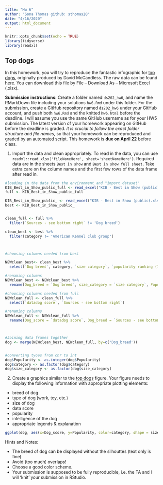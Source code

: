 ```yaml
---
title: "Hw 6"
author: "Sona Thomas github: sthomas20"
date: "4/16/2020"
output: html_document
---
```


```r
knitr::opts_chunk$set(echo = TRUE)
library(tidyverse)
library(readxl)
```

## Top dogs

In this homework, you will try to reproduce the fantastic infographic for [top dogs](https://informationisbeautiful.net/visualizations/best-in-show-whats-the-top-data-dog/), originally produced by David McCandless. The raw data can be found [here](https://docs.google.com/spreadsheets/d/1l_HfF5EaN-QgnLc2UYdCc7L2CVrk0p3VdGB1godOyhk/edit#gid=10). You can download this file by File -- Download As -- Microsoft Excel (.xlsx).

**Submission instructions**: Create a folder named `ds202_hw6`, and name the RMarkDown file including your solutions `hw6.Rmd` under this folder. For the submission, create a GitHub repository named `ds202_hw6` under your GitHub account, and push both `hw6.Rmd` and the knitted `hw6.html` before the deadline. I will assume you use the same GitHub username as for your HW5 submission. The latest version of your homework appearing on GitHub before the deadline is graded. *It is crucial to follow the exact folder structure and file names*, so that your homework can be reproduced and graded by an automated script. This homework is **due on April 22** before class.

1. Import the data and clean appropriately. To read in the data, you can use `readxl::read_xlsx('fileNameHere', sheet='sheetNameHere')`. Required data are in the sheets `Best in show` and `Best in show full sheet`. Take extra care on the column names and the first few rows of the data frame after read in.
```r
#loading in the data from the environment and "import dataset"
KIB_Best_in_Show_public_full <- read_excel("KIB - Best in Show (public).xlsx", sheet = "Best in show full sheet", range = "A3:BS178")
full <- KIB_Best_in_Show_public_full

KIB_Best_in_Show_public_ <- read_excel("KIB - Best in Show (public).xlsx", sheet = "Best in show", range = "A6:BS181")
best <- KIB_Best_in_Show_public_


clean_full <- full %>%
  filter(`Sources - see bottom right` != 'Dog breed')

clean_best <- best %>%
  filter(category != 'American Kennel Club group')



#choosing columns needed from best

NEWclean_best<- clean_best %>%
  select(`Dog breed`, category, `size category`, `popularity ranking (1-173, 1 = most popular)`, `intelligence category`)

#renaming columns
NEWclean_best <- NEWclean_best %>%
  rename(Dog_breed = `Dog breed`, size_category = `size category`, Popularity = `popularity ranking (1-173, 1 = most popular)`, intelligence_category = `intelligence category`)

#choosing columns needed from full
NEWclean_full <- clean_full %>%
  select(`datadog score`, `Sources - see bottom right`)

#renaming columns 
NEWclean_full <- NEWclean_full %>%
  rename(Dog_score = `datadog score`, Dog_breed = `Sources - see bottom right`)



#Joining data frames together
dog <- merge(NEWclean_best, NEWclean_full, by=c('Dog_breed'))


#converting tyoes from chr to int
dog$Popularity <- as.integer(dog$Popularity)
dog$category <- as.factor(dog$category)
dog$size_category <- as.factor(dog$size_category)


```

2. Create a graphics similar to the  [top dogs](https://informationisbeautiful.net/visualizations/best-in-show-whats-the-top-data-dog/) figure. Your figure needs to display the following information with appropriate plotting elements:

- breed of dog
- type of dog (work, toy, etc.)
- size of dog
- data score 
- popularity
- intelligence of the dog
- appropriate legends & explanation

```r
ggplot(dog, aes(x=Dog_score, y=Popularity, color=category, shape = size_category, size = intelligence_category)) + geom_point() + geom_text(aes(label = Dog_breed), check_overlap = TRUE, hjust = 1, vjust = 0) + theme(panel.background = element_rect(fill = 'antiquewhite', colour = 'black'), plot.background = element_rect(fill = "antiquewhite"), legend.background = element_rect(fill = "antiquewhite"), legend.key = element_rect(fill = 'antiquewhite')) + scale_color_brewer(palette="Dark2") + theme(panel.grid.major = element_blank(), panel.grid.minor = element_blank()) + labs(color = "Category", shape='Size', size= 'Intelligence') + xlab("Dog score") + ggtitle('Best in Show: The Ultimate Data Dog')


```



Hints and Notes:

- The breed of dog can be displayed without the silhouttes (text only is fine)
- Avoid (too much) overlaps!
- Choose a good color scheme.
- Your submission is supposed to be fully reproducible, i.e. the TA and I will 'knit' your submission in RStudio. 